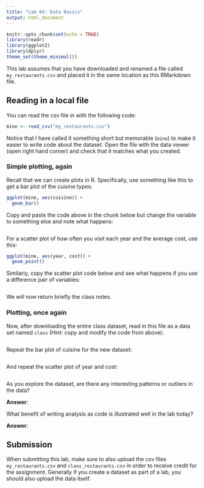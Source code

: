 ```yaml
---
title: "Lab 04: Data Basics"
output: html_document
---
```


```r
knitr::opts_chunk$set(echo = TRUE)
library(readr)
library(ggplot2)
library(dplyr)
theme_set(theme_minimal())
```

This lab assumes that you have downloaded and renamed a file called
`my_restaurants.csv` and placed it in the same location as this
RMarkdown file.

## Reading in a local file

You can read the csv file in with the following code:

```r
mine <- read_csv("my_restaurants.csv")
```

Notice that I have called it something short but memorable (`mine`)
to make it easier to write code about the dataset. Open the file with the
data viewer (open right hand corner) and check that it matches what you
created.

### Simple plotting, again

Recall that we can create plots in R. Specifically, use something like this
to get a bar plot of the cuisine types:

```r
ggplot(mine, aes(cuisine)) +
  geom_bar()
```

Copy and paste the code above in the chunk below but change the variable to
something else and note what happens:

```r

```

For a scatter plot of how often you visit each year and the average cost, use
this:

```r
ggplot(mine, aes(year, cost)) +
  geom_point()
```

Similarly, copy the scatter plot code below and see what happens if you use a
difference pair of variables:

```r

```

We will now return briefly the class notes.

### Plotting, once again

Now, after downloading the entire class dataset, read in this file as a data
set named `class` (Hint: copy and modify the code from above):

```r

```

Repeat the bar plot of cuisine for the new dataset:

```r

```

And repeat the scatter plot of year and cost:

```r

```

As you explore the dataset, are there any interesting patterns or outliers
in the data?

**Answer**:

What benefit of writing analysis as code is illustrated well in the lab
today?

**Answer**:

## Submission

When submitting this lab, make sure to also upload the csv files
`my_restaurants.csv` and `class_restaurants.csv` in order to receive credit for
the assignment. Generally if you create a dataset as part of a lab, you should
also upload the data itself.
